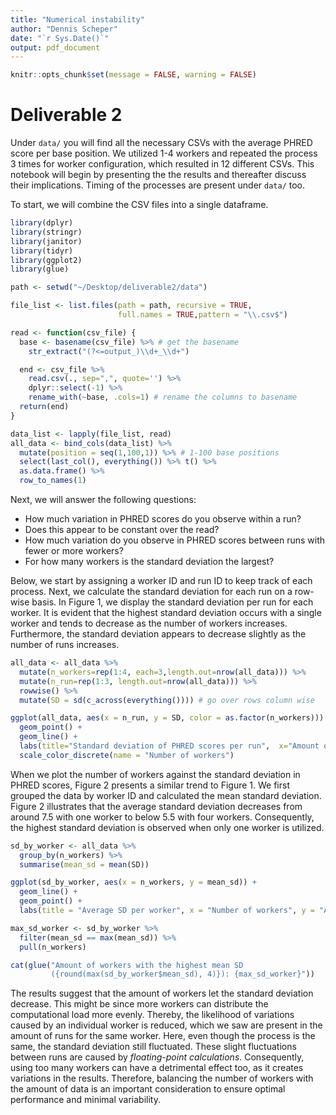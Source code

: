 ```yaml
---
title: "Numerical instability"
author: "Dennis Scheper"
date: "`r Sys.Date()`"
output: pdf_document
---
```


```r
knitr::opts_chunk$set(message = FALSE, warning = FALSE)
```

# Deliverable 2

Under `data/` you will find all the necessary CSVs with the average PHRED score per base position. We utilized 1-4 workers and repeated the process 3 times for worker configuration, which resulted in 12 different CSVs. This notebook will begin by presenting the the results and thereafter discuss their implications. Timing of the processes are present under `data/` too.

To start, we will combine the CSV files into a single dataframe.

```r
library(dplyr)
library(stringr)
library(janitor)
library(tidyr)
library(ggplot2)
library(glue)

path <- setwd("~/Desktop/deliverable2/data")

file_list <- list.files(path = path, recursive = TRUE, 
                        full.names = TRUE,pattern = "\\.csv$")

read <- function(csv_file) {
  base <- basename(csv_file) %>% # get the basename
    str_extract("(?<=output_)\\d+_\\d+")

  end <- csv_file %>%
    read.csv(., sep=",", quote='') %>%
    dplyr::select(-1) %>%
    rename_with(~base, .cols=1) # rename the columns to basename
  return(end)
}

data_list <- lapply(file_list, read)
all_data <- bind_cols(data_list) %>%
  mutate(position = seq(1,100,1)) %>% # 1-100 base positions
  select(last_col(), everything()) %>% t() %>%
  as.data.frame() %>% 
  row_to_names(1)
```

Next, we will answer the following questions:

* How much variation in PHRED scores do you observe within a run?
* Does this appear to be constant over the read?
* How much variation do you observe in PHRED scores between runs with fewer or more workers? 
* For how many workers is the standard deviation the largest?

Below, we start by assigning a worker ID and run ID to keep track of each process. Next, we calculate the standard deviation for each run on a row-wise basis. In Figure 1, we display the standard deviation per run for each worker. It is evident that the highest standard deviation occurs with a single worker and tends to decrease as the number of workers increases. Furthermore, the standard deviation appears to decrease slightly as the number of runs increases.

```r
all_data <- all_data %>%
  mutate(n_workers=rep(1:4, each=3,length.out=nrow(all_data))) %>%
  mutate(n_run=rep(1:3, length.out=nrow(all_data))) %>%
  rowwise() %>%
  mutate(SD = sd(c_across(everything()))) # go over rows column wise

ggplot(all_data, aes(x = n_run, y = SD, color = as.factor(n_workers))) +
  geom_point() +
  geom_line() +
  labs(title="Standard deviation of PHRED scores per run",  x="Amount of runs") +
  scale_color_discrete(name = "Number of workers")
```

When we plot the number of workers against the standard deviation in PHRED scores, Figure 2 presents a similar trend to Figure 1. We first grouped the data by worker ID and calculated the mean standard deviation. Figure 2 illustrates that the average standard deviation decreases from around 7.5 with one worker to below 5.5 with four workers. Consequently, the highest standard deviation is observed when only one worker is utilized.

```r
sd_by_worker <- all_data %>%
  group_by(n_workers) %>%
  summarise(mean_sd = mean(SD))

ggplot(sd_by_worker, aes(x = n_workers, y = mean_sd)) +
  geom_line() +
  geom_point() +
  labs(title = "Average SD per worker", x = "Number of workers", y = "Average SD")

max_sd_worker <- sd_by_worker %>%
  filter(mean_sd == max(mean_sd)) %>%
  pull(n_workers)

cat(glue("Amount of workers with the highest mean SD 
         ({round(max(sd_by_worker$mean_sd), 4)}): {max_sd_worker}"))
```

The results suggest that the amount of workers let the standard deviation decrease. This might be since more workers can distribute the computational load more evenly. Thereby, the likelihood of variations caused by an individual worker is reduced, which we saw are present in the amount of runs for the same worker. Here, even though the process is the same, the standard deviation still fluctuated. These slight fluctuations between runs are caused by _floating-point calculations_. Consequently, using too many workers can have a detrimental effect too, as it creates variations in the results. Therefore, balancing the number of workers with the amount of data is an important consideration to ensure optimal performance and minimal variability.
